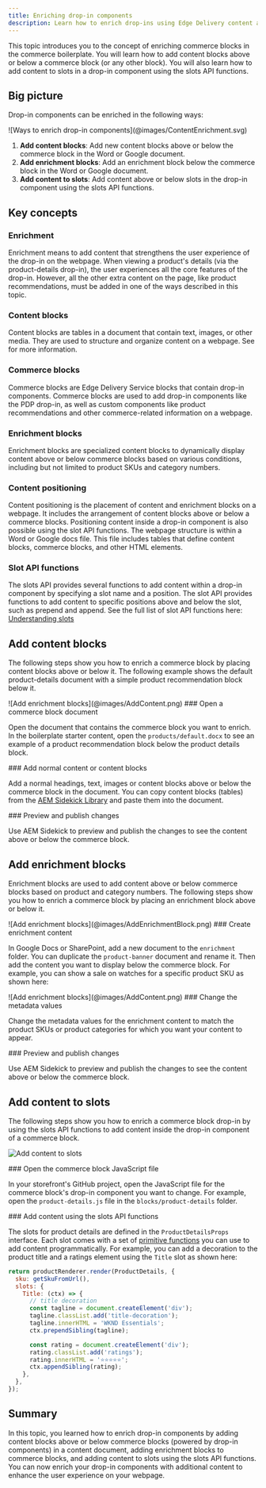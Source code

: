 ```yaml
---
title: Enriching drop-in components
description: Learn how to enrich drop-ins using Edge Delivery content and Enrichment blocks.
---
```



This topic introduces you to the concept of enriching commerce blocks in the commerce boilerplate. You will learn how to add content blocks above or below a commerce block (or any other block). You will also learn how to add content to slots in a drop-in component using the slots API functions.

## Big picture

Drop-in components can be enriched in the following ways:

<Diagram caption="Three ways to enrich drop-in components">
  ![Ways to enrich drop-in components](@images/ContentEnrichment.svg)
</Diagram>

<Callouts columnCount="1">

1. **Add content blocks**: Add new content blocks above or below the commerce block in the Word or Google document.
1. **Add enrichment blocks**: Add an enrichment block below the commerce block in the Word or Google document.
1. **Add content to slots**: Add content above or below slots in the drop-in component using the slots API functions.

</Callouts>

## Key concepts

<Vocabulary>

### Enrichment

Enrichment means to add content that strengthens the user experience of the drop-in on the webpage. When viewing a product's details (via the product-details drop-in), the user experiences all the core features of the drop-in. However, all the other extra content on the page, like product recommendations, must be added in one of the ways described in this topic.

### Content blocks

Content blocks are tables in a document that contain text, images, or other media. They are used to structure and organize content on a webpage. See <Link href="https://www.aem.live/developer/block-collection" text="Block collection" /> for more information.

### Commerce blocks

Commerce blocks are Edge Delivery Service blocks that contain drop-in components. Commerce blocks are used to add drop-in components like the PDP drop-in, as well as custom components like product recommendations and other commerce-related information on a webpage.


### Enrichment blocks

Enrichment blocks are specialized content blocks to dynamically display content above or below commerce blocks based on various conditions, including but not limited to product SKUs and category numbers.

### Content positioning

Content positioning is the placement of content and enrichment blocks on a webpage. It includes the arrangement of content blocks above or below a commerce blocks. Positioning content inside a drop-in component is also possible using the slot API functions. The webpage structure is within a Word or Google docs file. This file includes tables that define content blocks, commerce blocks, and other HTML elements.

### Slot API functions

The slots API provides several functions to add content within a drop-in component by specifying a slot name and a position. The slot API provides functions to add content to specific positions above and below the slot, such as prepend and append. See the full list of slot API functions here: [Understanding slots](/dropins/all/slots#big-picture)

</Vocabulary>

## Add content blocks

The following steps show you how to enrich a commerce block by placing content blocks above or below it. The following example shows the default product-details document with a simple product recommendation block below it.

<Diagram caption="Add enrichment blocks">
  ![Add enrichment blocks](@images/AddContent.png)
</Diagram>

<Tasks>

<Task>
### Open a commerce block document

Open the document that contains the commerce block you want to enrich. In the boilerplate starter content, open the `products/default.docx` to see an example of a product recommendation block below the product details block.

</Task>

<Task>
### Add normal content or content blocks

Add a normal headings, text, images or content blocks above or below the commerce block in the document. You can copy content blocks (tables) from the [AEM Sidekick Library](https://sidekick-library--aem-block-collection--adobe.aem.page/tools/sidekick/library.html?plugin=blocks&path=/block-collection/) and paste them into the document.

</Task>

<Task>
### Preview and publish changes

Use AEM Sidekick to preview and publish the changes to see the content above or below the commerce block.

</Task>

</Tasks>

## Add enrichment blocks

Enrichment blocks are used to add content above or below commerce blocks based on product and category numbers. The following steps show you how to enrich a commerce block by placing an enrichment block above or below it.

<Diagram caption="Add enrichment blocks">
  ![Add enrichment blocks](@images/AddEnrichmentBlock.png)
</Diagram>

<Tasks>

<Task>
### Create enrichment content

In Google Docs or SharePoint, add a new document to the `enrichment` folder. You can duplicate the `product-banner` document and rename it. Then add the content you want to display below the commerce block. For example, you can show a sale on watches for a specific product SKU as shown here:

<Diagram caption="Add enrichment blocks">
  ![Add enrichment blocks](@images/AddContent.png)
</Diagram>

</Task>

<Task>
### Change the metadata values

Change the metadata values for the enrichment content to match the product SKUs or product categories for which you want your content to appear.

</Task>

<Task>
### Preview and publish changes

Use AEM Sidekick to preview and publish the changes to see the content above or below the commerce block.

</Task>

</Tasks>

## Add content to slots

The following steps show you how to enrich a commerce block drop-in by using the slots API functions to add content inside the drop-in component of a commerce block.

<Diagram caption="Add content to slots">![Add content to slots](@images/slots/what-is-a-slot.svg)</Diagram>

<Tasks>

<Task>
### Open the commerce block JavaScript file

In your storefront's GitHub project, open the JavaScript file for the commerce block's drop-in component you want to change. For example, open the `product-details.js` file in the `blocks/product-details` folder.

</Task>

<Task>
### Add content using the slots API functions

The slots for product details are defined in the `ProductDetailsProps` interface. Each slot comes with a set of [primitive functions](/dropins/all/extending/) you can use to add content programmatically. For example, you can add a decoration to the product title and a ratings element using the `Title` slot as shown here:


```js
return productRenderer.render(ProductDetails, {
  sku: getSkuFromUrl(),
  slots: {
    Title: (ctx) => {
      // title decoration
      const tagline = document.createElement('div');
      tagline.classList.add('title-decoration');
      tagline.innerHTML = 'WKND Essentials';
      ctx.prependSibling(tagline);

      const rating = document.createElement('div');
      rating.classList.add('ratings');
      rating.innerHTML = '⭐️⭐️⭐️⭐️⭐️';
      ctx.appendSibling(rating);
    },
  },
});
```

</Task>

</Tasks>

## Summary

In this topic, you learned how to enrich drop-in components by adding content blocks above or below commerce blocks (powered by drop-in components) in a content document, adding enrichment blocks to commerce blocks, and adding content to slots using the slots API functions. You can now enrich your drop-in components with additional content to enhance the user experience on your webpage.

